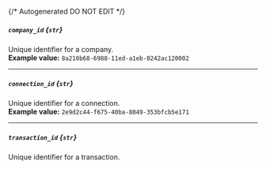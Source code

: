 {/* Autogenerated DO NOT EDIT  */}
##### `company_id` *{`str`}*
Unique identifier for a company.
<br/>
**Example value:** `8a210b68-6988-11ed-a1eb-0242ac120002`

---
##### `connection_id` *{`str`}*
Unique identifier for a connection.
<br/>
**Example value:** `2e9d2c44-f675-40ba-8049-353bfcb5e171`

---
##### `transaction_id` *{`str`}*
Unique identifier for a transaction.

